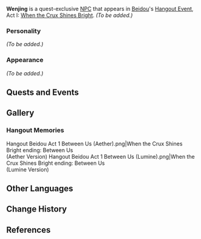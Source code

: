 {{Meta
<!-- REMOVE THIS TEMPLATE AFTER ADDING MISSING INFO -->
|missing_NPC_profile  = yes
}}
{{Character Infobox
|type             = Quest NPC
|image            = NPC Wenjing.png
|region           = Liyue
|voiceEN          = [https://kriscomics.com/ Kristen McGuire]<ref name="Kristen McGuire 2">Twitter: [https://twitter.com/kriscomics/status/1463551850138030085 EN VA Self Announcement]</ref>
}}
'''Wenjing''' is a quest-exclusive [[NPC]] that appears in [[Beidou]]'s [[Hangout Event]], Act I: [[When the Crux Shines Bright]].
<!--
==Location==
<gallery>
NPC Location Wenjing.png|Wenjing's location
NPC Location Wenjing Context.png|Additional context
</gallery>

==Profile==
<!-- detailed story/lore information goes here -->
''(To be added.)''

===Personality===
''(To be added.)''

===Appearance===
''(To be added.)''

==Quests and Events==
{{Quests and Events}}

==Gallery==
===Hangout Memories===
<gallery>
Hangout Beidou Act 1 Between Us (Aether).png|When the Crux Shines Bright ending: Between Us<br />(Aether Version)
Hangout Beidou Act 1 Between Us (Lumine).png|When the Crux Shines Bright ending: Between Us<br />(Lumine Version)
</gallery>

==Other Languages==
{{Other Languages
|default_hidden = 1
|en      = Wenjing
|zhs     = 文璟
|zhs_rm  = Wénjǐng
|zht     = 文璟
|zht_rm  = Wénjǐng
|ja      = 文璟
|ja_rm   = Bun'ei{{Assumed}}
|ko      = 문경
|ko_rm   = Mun-gyeong
|es      = Wenjing
|fr      = Wenjing
|ru      = Вэнь Цзин
|th      = Wenjing
|vi      = Wenjing
|de      = Wenjing
|id      = Wenjing
|pt      = Wenjing
|tr      = Wenjing
|it      = Wenjing
}}

==Change History==
{{Change History|2.3}}

==References==
{{Reflist}}